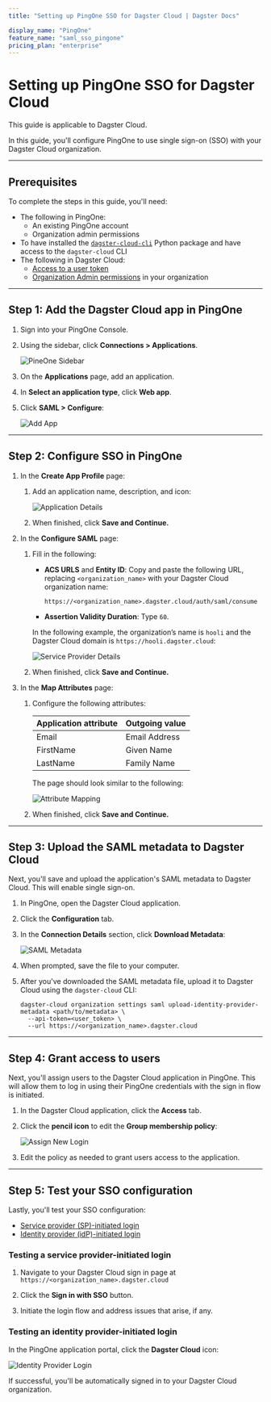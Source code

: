 ```yaml
---
title: "Setting up PingOne SSO for Dagster Cloud | Dagster Docs"

display_name: "PingOne"
feature_name: "saml_sso_pingone"
pricing_plan: "enterprise"
---
```


# Setting up PingOne SSO for Dagster Cloud

<Note>This guide is applicable to Dagster Cloud.</Note>

In this guide, you'll configure PingOne to use single sign-on (SSO) with your Dagster Cloud organization.

---

## Prerequisites

To complete the steps in this guide, you'll need:

- The following in PingOne:
  - An existing PingOne account
  - Organization admin permissions
- To have installed the [`dagster-cloud-cli`](https://pypi.org/project/dagster-cloud-cli/) Python package and have access to the `dagster-cloud` CLI
- The following in Dagster Cloud:
  - [Access to a user token](/auth#managing-user-and-agent-tokens)
  - [Organization Admin permissions](/auth#role-based-access-controls) in your organization

---

## Step 1: Add the Dagster Cloud app in PingOne

1. Sign into your PingOne Console.

2. Using the sidebar, click **Connections > Applications**.

   <Image
   alt="PineOne Sidebar"
   src="/images/dagster-cloud/sso/pingone/sidebar.png"
   width={1742}
   height={1046}
   />

3. On the **Applications** page, add an application.

4. In **Select an application type**, click **Web app**.

5. Click **SAML > Configure**:

   <Image
   alt="Add App"
   src="/images/dagster-cloud/sso/pingone/add_app.png"
   width={2562}
   height={1878}
   />

---

## Step 2: Configure SSO in PingOne

1. In the **Create App Profile** page:

   1. Add an application name, description, and icon:

      <Image
      alt="Application Details"
      src="/images/dagster-cloud/sso/pingone/application_details.png"
      width={2560}
      height={1080}
      />

   2. When finished, click **Save and Continue.**

2. In the **Configure SAML** page:

   1. Fill in the following:

      - **ACS URLS** and **Entity ID**: Copy and paste the following URL, replacing `<organization_name>` with your Dagster Cloud organization name:

            https://<organization_name>.dagster.cloud/auth/saml/consume

      - **Assertion Validity Duration**: Type `60`.

      In the following example, the organization’s name is `hooli` and the Dagster Cloud domain is `https://hooli.dagster.cloud`:

      <Image
      alt="Service Provider Details"
      src="/images/dagster-cloud/sso/pingone/service_provider_details.png"
      width={2554}
      height={2282}
      />

   2. When finished, click **Save and Continue.**

3. In the **Map Attributes** page:

   1. Configure the following attributes:

      | Application attribute | Outgoing value |
      | --------------------- | -------------- |
      | Email                 | Email Address  |
      | FirstName             | Given Name     |
      | LastName              | Family Name    |

      The page should look similar to the following:

      <Image
      alt="Attribute Mapping"
      src="/images/dagster-cloud/sso/pingone/attribute_mapping.png"
      width={2554}
      height={1471}
      />

   2. When finished, click **Save and Continue.**

---

## Step 3: Upload the SAML metadata to Dagster Cloud

Next, you'll save and upload the application's SAML metadata to Dagster Cloud. This will enable single sign-on.

1. In PingOne, open the Dagster Cloud application.

2. Click the **Configuration** tab.

3. In the **Connection Details** section, click **Download Metadata**:

   <Image
   alt="SAML Metadata"
   src="/images/dagster-cloud/sso/pingone/saml_metadata.png"
   width={1549}
   height={538}
   />

4. When prompted, save the file to your computer.

5. After you've downloaded the SAML metadata file, upload it to Dagster Cloud using the `dagster-cloud` CLI:

   ```shell
   dagster-cloud organization settings saml upload-identity-provider-metadata <path/to/metadata> \
     --api-token=<user_token> \
     --url https://<organization_name>.dagster.cloud
   ```

---

## Step 4: Grant access to users

Next, you'll assign users to the Dagster Cloud application in PingOne. This will allow them to log in using their PingOne credentials with the sign in flow is initiated.

1. In the Dagster Cloud application, click the **Access** tab.

2. Click the **pencil icon** to edit the **Group membership policy**:

   <Image
   alt="Assign New Login"
   src="/images/dagster-cloud/sso/pingone/new_login.png"
   width={1564}
   height={412}
   />

3. Edit the policy as needed to grant users access to the application.

---

## Step 5: Test your SSO configuration

Lastly, you'll test your SSO configuration:

- [Service provider (SP)-initiated login](#testing-a-service-provider-initiated-login)
- [Identity provider (idP)-initiated login](#testing-an-identity-provider-initiated-login)

### Testing a service provider-initiated login

1. Navigate to your Dagster Cloud sign in page at `https://<organization_name>.dagster.cloud`

2. Click the **Sign in with SSO** button.

3. Initiate the login flow and address issues that arise, if any.

### Testing an identity provider-initiated login

In the PingOne application portal, click the **Dagster Cloud** icon:

<Image
alt="Identity Provider Login"
src="/images/dagster-cloud/sso/pingone/identity_provider_login.png"
width={2147}
height={710}
/>

If successful, you'll be automatically signed in to your Dagster Cloud organization.
